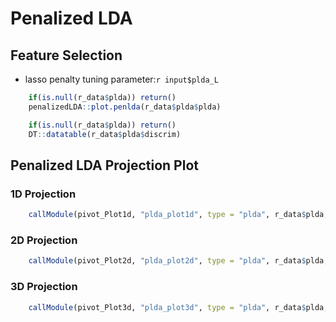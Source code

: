 
# Penalized LDA

## Feature Selection

* lasso penalty tuning parameter:`r input$plda_L`

```r
    if(is.null(r_data$plda)) return()
    penalizedLDA::plot.penlda(r_data$plda$plda)
```

```r
    if(is.null(r_data$plda)) return()
    DT::datatable(r_data$plda$discrim)
```

## Penalized LDA Projection Plot


### 1D Projection

```r
    callModule(pivot_Plot1d, "plda_plot1d", type = "plda", r_data$plda, r_data$plda$proj, minfo = r_data$plda$minfo)
```

### 2D Projection

```r
    callModule(pivot_Plot2d, "plda_plot2d", type = "plda", r_data$plda, r_data$plda$proj, minfo = r_data$plda$minfo)
```

### 3D Projection

```r
    callModule(pivot_Plot3d, "plda_plot3d", type = "plda", r_data$plda, r_data$plda$proj, minfo = r_data$plda$minfo)
```

